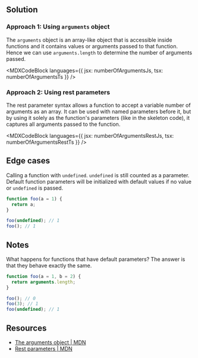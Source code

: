 

## Solution

### Approach 1: Using `arguments` object

The `arguments` object is an array-like object that is accessible inside functions and it contains values or arguments passed to that function. Hence we can use `arguments.length` to determine the number of arguments passed.

<MDXCodeBlock
  languages={{ jsx: numberOfArgumentsJs, tsx: numberOfArgumentsTs }}
/>

### Approach 2: Using rest parameters

The rest parameter syntax allows a function to accept a variable number of arguments as an array. It can be used with named parameters before it, but by using it solely as the function's parameters (like in the skeleton code), it captures all arguments passed to the function.

<MDXCodeBlock
  languages={{ jsx: numberOfArgumentsRestJs, tsx: numberOfArgumentsRestTs }}
/>

## Edge cases

Calling a function with `undefined`. `undefined` is still counted as a parameter. Default function parameters will be initialized with default values if no value or `undefined` is passed.

```js
function foo(a = 1) {
  return a;
}

foo(undefined); // 1
foo(); // 1
```

## Notes

What happens for functions that have default parameters? The answer is that they behave exactly the same.

```js
function foo(a = 1, b = 2) {
  return arguments.length;
}

foo(); // 0
foo(3); // 1
foo(undefined); // 1
```

## Resources

- [The arguments object | MDN](https://developer.mozilla.org/en-US/docs/Web/JavaScript/Reference/Functions/arguments)
- [Rest parameters | MDN](https://developer.mozilla.org/en-US/docs/Web/JavaScript/Reference/Functions/rest_parameters)
